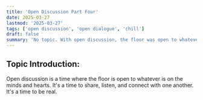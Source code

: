 ```yaml
---
title: 'Open Discussion Part Four'
date: 2025-03-27
lastmod: '2025-03-27'
tags: ['open discussion', 'open dialogue', 'chill']
draft: false
summary: 'No topic. With open discussion, the floor was open to whatever was on the minds and hearts.'
---
```


## Topic Introduction:

Open discussion is a time where the floor is open to whatever is on the minds and hearts. It's a time to share, listen, and connect with one another. It's a time to be real.
